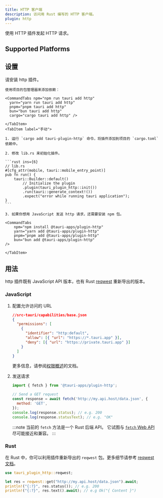 ```yaml
---
title: HTTP 客户端
description: 访问用 Rust 编写的 HTTP 客户端。
plugin: http
---
```




<PluginLinks plugin={frontmatter.plugin} />

使用 HTTP 插件发起 HTTP 请求。

## Supported Platforms

<Compatibility plugin={frontmatter.plugin} />

## 设置

请安装 http 插件。

<Tabs>
    <TabItem label="自动">

    使用项目的包管理器来添加依赖：

    <CommandTabs npm="npm run tauri add http"
      yarn="yarn run tauri add http"
      pnpm="pnpm tauri add http"
      bun="bun tauri add http"
      cargo="cargo tauri add http" />

    </TabItem>
    <TabItem label="手动">

    1. 运行 `cargo add tauri-plugin-http` 命令，将插件添加到项目的 `cargo.toml` 依赖中。

    2. 修改 lib.rs 来初始化插件。

    ```rust ins={6}
    // lib.rs
    #[cfg_attr(mobile, tauri::mobile_entry_point)]
    pub fn run() {
        tauri::Builder::default()
            // Initialize the plugin
            .plugin(tauri_plugin_http::init())
            .run(tauri::generate_context!())
            .expect("error while running tauri application");
    }
    ```

    3. 如果你想用 JavaScript 发送 http 请求，还需要安装 npm 包。

    <CommandTabs
        npm="npm install @tauri-apps/plugin-http"
        yarn="yarn add @tauri-apps/plugin-http"
        pnpm="pnpm add @tauri-apps/plugin-http"
        bun="bun add @tauri-apps/plugin-http"
    />

    </TabItem>

</Tabs>

## 用法

http 插件既有 JavaScript API 版本，也有 Rust [reqwest](https://docs.rs/reqwest/) 重新导出的版本。

### JavaScript

<Steps>

1. 配置允许访问的 URL

   ```json
   //src-tauri/capabilities/base.json
   {
     "permissions": [
       {
         "identifier": "http:default",
         "allow": [{ "url": "https://*.tauri.app" }],
         "deny": [{ "url": "https://private.tauri.app" }]
       }
     ]
   }
   ```

   更多信息，请参阅[权限概述](/zh-cn/security/permissions/)的文档。

2. 发送请求

   ```javascript
   import { fetch } from '@tauri-apps/plugin-http';

   // Send a GET request
   const response = await fetch('http://my.api.host/data.json', {
     method: 'GET',
   });
   console.log(response.status); // e.g. 200
   console.log(response.statusText); // e.g. "OK"
   ```

   :::note
   当前的 `fetch` 方法是一个 Rust 后端 API。 它试图与 [`fetch` Web API](https://developer.mozilla.org/en-US/docs/Web/API/Fetch_API) 尽可能接近和兼容。
   :::

</Steps>

### Rust

在 Rust 中，你可以利用插件重新导出的 `reqwest` 包。更多细节请参考 [reqwest 文档](https://docs.rs/reqwest/)。

```rust
use tauri_plugin_http::reqwest;

let res = reqwest::get("http://my.api.host/data.json").await;
println!("{:?}", res.status()); // e.g. 200
println!("{:?}", res.text().await); // e.g Ok("{ Content }")
```
